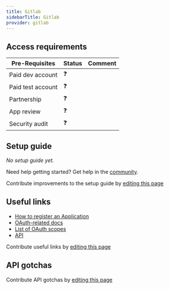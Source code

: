 ```yaml
---
title: Gitlab
sidebarTitle: Gitlab
provider: gitlab
---
```




<Overview />
<PreBuiltTooling provider={providers[pageMetadata.provider]} />
<PreBuiltUseCases />

## Access requirements
| Pre-Requisites | Status | Comment|
| - | - | - |
| Paid dev account | ❓ |  |
| Paid test account | ❓ |  |
| Partnership | ❓ | |
| App review | ❓ |  |
| Security audit | ❓ | |


## Setup guide

_No setup guide yet._

<Tip>Need help getting started? Get help in the [community](https://nango.dev/slack).</Tip>

<Note>Contribute improvements to the setup guide by [editing this page](https://github.com/nangohq/nango/tree/master/docs-v2/integrations/all/gitlab.mdx)</Note>


## Useful links

-   [How to register an Application](https://docs.gitlab.com/ee/integration/oauth_provider.html)
-   [OAuth-related docs](https://docs.gitlab.com/ee/api/oauth2.html#authorization-code-flow)
-   [List of OAuth scopes](https://docs.gitlab.com/ee/integration/oauth_provider.html)
-   [API](https://docs.gitlab.com/ee/api/rest/)

<Note>Contribute useful links by [editing this page](https://github.com/nangohq/nango/tree/master/docs-v2/integrations/all/gitlab.mdx)</Note>

## API gotchas

<Note>Contribute API gotchas by [editing this page](https://github.com/nangohq/nango/tree/master/docs-v2/integrations/all/gitlab.mdx)</Note>
